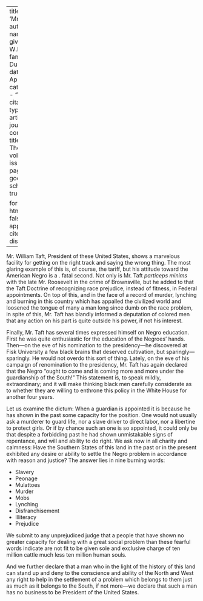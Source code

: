 
---
title: 'Mr. Taft'
author:
  - name:
      given: W.E.B.
      family: Du Bois
date: Apr. 1911
categories: 
  - ""
citation: 
  type: article-journal
  container-title: The Crisis
  volume: 2
  issue: 6
  page: 243
google-scholar: true

format:
  html:
    toc: false
    appendix-cite-as: display
---



Mr. William Taft, President of these United States, shows a marvelous facility for getting on the right track and saying the wrong thing. The most glaring example of this is, of course, the tariff, but his attitude toward the American Negro is a . fatal second. Not only is Mr. Taft *particeps minims* with the late Mr. Roosevelt in the crime of Brownsville, but he added to that the Taft Doctrine of recognizing race prejudice, instead of fitness, in Federal appointments. On top of this, and in the face of a record of murder, lynching and burning in this country which has appalled the civilized world and loosened the tongue of many a man long since dumb on the race problem, in spite of this, Mr. Taft has blandly informed a deputation of colored men that any action on his part is quite outside his power, if not his interest.

Finally, Mr. Taft has several times expressed himself on Negro education. First he was quite enthusiastic for the education of the Negroes' hands. Then---on the eve of his nomination to the presidency---he discovered at Fisk University a few black brains that deserved cultivation, but sparingly---sparingly. He would not overdo this sort of thing. Lately, on the eve of his campaign of renomination to the presidency, Mr. Taft has again declared that the Negro "ought to come and is coming more and more under the guardianship of the South!" This statement is, to speak mildly, extraordinary; and it will make thinking black men carefully considerate as to whether they are willing to enthrone this policy in the White House for another four years.

Let us examine the dictum: When a guardian is appointed it is because he has shown in the past some capacity for the position. One would not
usually ask a murderer to guard life, nor a slave driver to direct labor, nor a libertine to protect girls. Or if by chance such an one is so appointed, it could only be that despite a forbidding past he had shown unmistakable signs of repentance, and will and ability to do right. We ask now in all charity and calmness: Have the Southern
States of this land in the past or in the present exhibited any desire or ability to settle the Negro problem in accordance with reason and justice? The answer lies in nine burning words: 

* Slavery
* Peonage 
* Mulattoes 
* Murder 
* Mobs 
* Lynching 
* Disfranchisement 
* Illiteracy 
* Prejudice

We submit to any unprejudiced judge that a people that have shown no greater capacity for dealing with a great social problem than these fearful words indicate are not fit to be given sole and exclusive charge of ten million cattle much less ten million human souls.

And we further declare that a man who in the light of the history of this land can stand up and deny to the conscience and ability of the North and West any right to help in the settlement of a problem which belongs to them just as much as it belongs to the South, if not more---we declare that such a man has no business to be President of the United States.

